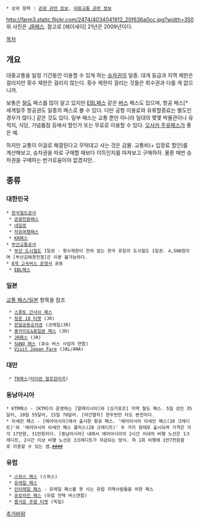  * 상위 항목 : [[관광 관련 정보]], [[대중교통 관련 정보]]

http://farm3.static.flickr.com/2474/4034041912_20f636a0cc.jpg?width=350
위 사진은 [[JR패스]]. 참고로 [헤이세이] 21년은 2009년이다.

[[목차]]
== 개요 ==
대중교통을 일정 기간동안 이용할 수 있게 하는 [[승차권]]의 일종. 대개 등급과 지역 제한은 걸리지만 횟수 제한은 걸리지 않는다. 횟수 제한이 걸리는 것들은 회수권과 다를 게 없으니까.

보통은 [[철도]] 패스를 많이 알고 있지만 [[EBL패스]] 같은 [[버스]] 패스도 있으며, 항공 패스[* 세계일주 항공권도 일종의 패스로 볼 수 있다. 다만 공항 이용료와 유류할증료는 별도인 경우가 많다.] 같은 것도 있다. 일부 패스는 교통 뿐만 아니라 일대의 몇몇 박물관이나 유적지, 식당, 기념품점 등에서 할인가 또는 무료로 이용할 수 있다. [[오사카 주유패스]]가 좋은 예.

하지만 교통이 이걸로 해결된다고 무턱대고 사는 것은 금물. 교통비(+ 입장료 할인)를 계산해보고, 승차권을 따로 구매할 때보다 이득인지를 따져보고 구매하자. 물론 매번 승차권을 구매하는 번거로움이야 없겠지만..

== 종류 ==
=== 대한민국 ===
 * [[한국철도공사]]
  * [[관광전용패스]]
  * [[내일로]]
  * [[자유여행패스]]
  * [[KR패스]]
 * [[부산교통공사]]
  * [[부산 도시철도]] 1일권 - 횟수제한이 전혀 없는 한국 유일의 도시철도 1일권. 4,500원이며 [부산김해경전철]은 이용 불가능하다.
 * [[고속버스#s-4|8개 고속버스 운영사]] 공동
  * [[EBL패스]]

=== 일본 ===
[[교통 패스/일본]] 항목을 참조
  * [[스룻토 간사이 패스]]
  * [[청춘 18 티켓]] (JR)
  * [[한일공동승차권]] (코레일/JR)
  * [[홋카이도&동일본 패스]] (JR)
  * [[JR패스]] (JR)
  * [[SUNQ 패스]] (큐슈 버스 사업자 연합)
  * [[Visit Japan Fare]] (JAL/ANA)

=== 대만 ===
  * [[TR패스]]([[타이완 철로관리국]])

=== 동남아시아 ===
 * KTM패스 - [KTM]이 운영하는 [말레이시아]와 [싱가포르] 지역 철도 패스. 5일 성인 35달러, 10일 55달러, 15일 70달러. [야간열차] 한두번만 타도 본전이다.
 * 아세안 패스 - [에어아시아]에서 출시한 항공 패스. '에어아시아 아세안 패스(10 크레디트)'와 '에어아시아 아세안 패스 플러스(20 크레디트)' 두 가지 형태로 출시되며 가격은 각각 17만원, 31만원이다. [동남아시아] 내에서 에어아시아의 2시간 이내의 비행 노선은 1크레디트, 2시간 이상 비행 노선은 3크레디트가 차감되는 방식. 즉 1회 비행에 1만7천원꼴로 이용할 수 있는 셈.[http://media.daum.net/economic/consumer/newsview?newsid=20150223171141130 ##][http://www.airasia.com/my/en/book-with-us/asean-pass.page ##]

=== 유럽 ===
  * [[스위스 패스]] (스위스)
  * [[유레일 패스]]
  * [[인터레일 패스]] - 유레일 패스를 못 사는 유럽 지역사람들을 위한 패스
  * [[유로라인 패스]] (유럽 전역 버스연합)
  * [[즐거운 주말 티켓]] (독일)

[[추가바람]]
